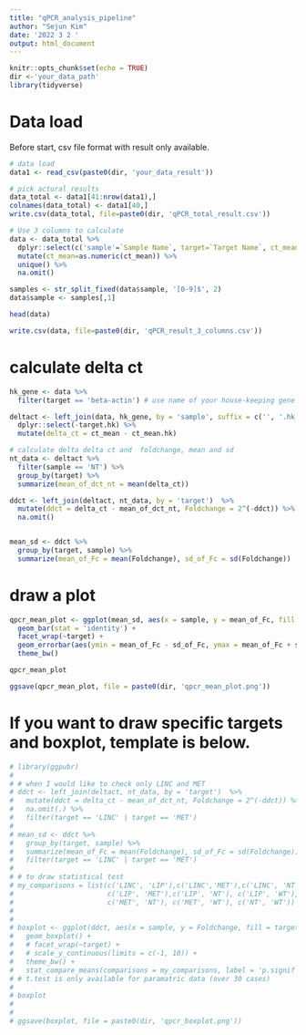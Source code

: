 ---
title: "qPCR_analysis_pipeline"
author: "Sejun Kim"
date: '2022 3 2 '
output: html_document
---

```{r setup, include=FALSE}
knitr::opts_chunk$set(echo = TRUE)
dir <-'your_data_path'
library(tidyverse)
```

# Data load

Before start, csv file format with result only available.

```{r}
# data load
data1 <- read_csv(paste0(dir, 'your_data_result'))

# pick actural results
data_total <- data1[41:nrow(data1),]
colnames(data_total) <- data1[40,]
write.csv(data_total, file=paste0(dir, 'qPCR_total_result.csv'))

# Use 3 columns to calculate
data <- data_total %>%
  dplyr::select(c('sample'=`Sample Name`, target=`Target Name`, ct_mean=`Ct Mean`)) %>%
  mutate(ct_mean=as.numeric(ct_mean)) %>%
  unique() %>%
  na.omit()

samples <- str_split_fixed(data$sample, '[0-9]$', 2)
data$sample <- samples[,1]

head(data)

write.csv(data, file=paste0(dir, 'qPCR_result_3_columns.csv'))
```

# calculate delta ct
```{r}
hk_gene <- data %>%
  filter(target == 'beta-actin') # use name of your house-keeping gene

deltact <- left_join(data, hk_gene, by = 'sample', suffix = c('', '.hk'))%>%
  dplyr::select(-target.hk) %>%
  mutate(delta_ct = ct_mean - ct_mean.hk)

# calculate delta delta ct and  foldchange, mean and sd
nt_data <- deltact %>%
  filter(sample == 'NT') %>% 
  group_by(target) %>%
  summarize(mean_of_dct_nt = mean(delta_ct))

ddct <- left_join(deltact, nt_data, by = 'target')  %>%
  mutate(ddct = delta_ct - mean_of_dct_nt, Foldchange = 2^(-ddct)) %>%
  na.omit() 


mean_sd <- ddct %>%
  group_by(target, sample) %>%
  summarize(mean_of_Fc = mean(Foldchange), sd_of_Fc = sd(Foldchange))


```

# draw a plot

```{r}

qpcr_mean_plot <- ggplot(mean_sd, aes(x = sample, y = mean_of_Fc, fill = target)) +
  geom_bar(stat = 'identity') +
  facet_wrap(~target) +
  geom_errorbar(aes(ymin = mean_of_Fc - sd_of_Fc, ymax = mean_of_Fc + sd_of_Fc)) +
  theme_bw()

qpcr_mean_plot

ggsave(qpcr_mean_plot, file = paste0(dir, 'qpcr_mean_plot.png'))
```



# If you want to draw specific targets and boxplot, template is below.


```{r}
# library(ggpubr)
# 
# # when I would like to check only LINC and MET
# ddct <- left_join(deltact, nt_data, by = 'target')  %>%
#   mutate(ddct = delta_ct - mean_of_dct_nt, Foldchange = 2^(-ddct)) %>%
#   na.omit(.) %>%
#   filter(target == 'LINC' | target == 'MET')
# 
# mean_sd <- ddct %>%
#   group_by(target, sample) %>%
#   summarize(mean_of_Fc = mean(Foldchange), sd_of_Fc = sd(Foldchange)) %>%
#   filter(target == 'LINC' | target == 'MET')
# 
# # to draw statistical test
# my_comparisons = list(c('LINC', 'LIP'),c('LINC','MET'),c('LINC', 'NT'),c('LINC', 'WT'),
#                       c('LIP', 'MET'),c('LIP', 'NT'), c('LIP', 'WT'),
#                       c('MET', 'NT'), c('MET', 'WT'), c('NT', 'WT'))
# 
# 
# boxplot <- ggplot(ddct, aes(x = sample, y = Foldchange, fill = target)) +
#   geom_boxplot() +
#   # facet_wrap(~target) +
#   # scale_y_continuous(limits = c(-1, 10)) +
#   theme_bw() +
#   stat_compare_means(comparisons = my_comparisons, label = 'p.signif', method = 'wilcox.test') 
# # t.test is only available for paramatric data (over 30 cases)
# 
# boxplot
# 
# 
# ggsave(boxplot, file = paste0(dir, 'qpcr_boxplot.png'))

```

